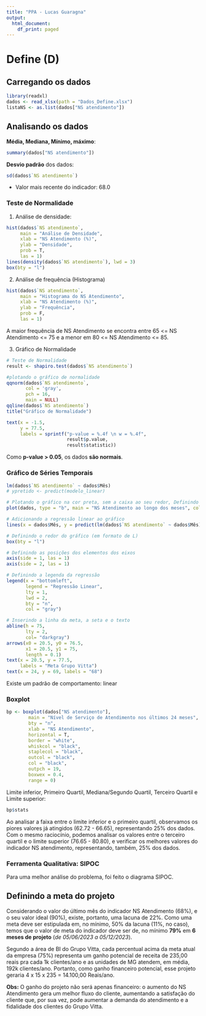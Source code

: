 ```yaml
---
title: "PPA - Lucas Guaragna"
output:
  html_document:
    df_print: paged
---
```

# Define (D)

## Carregando os dados
```r
library(readxl)
dados <- read_xlsx(path = "Dados_Define.xlsx")
listaNS <- as.list(dados["NS atendimento"])
```

## Analisando os dados

**Média, Mediana, Mínimo, máximo**:
```r
summary(dados["NS atendimento"])
```
**Desvio padrão** dos dados: 
```r
sd(dados$`NS atendimento`)

```
- Valor mais recente do indicador: 68.0

### Teste de Normalidade

1. Análise de densidade:

```r
hist(dados$`NS atendimento`, 
     main = "Análise de Densidade", 
     xlab = "NS Atendimento (%)", 
     ylab = "Densidade", 
     prob = T, 
     las = 1)
lines(density(dados$`NS atendimento`), lwd = 3)
box(bty = "l")
```
2. Análise de frequência (Histograma)

```r
hist(dados$`NS atendimento`, 
     main = "Histograma do NS Atendimento", 
     xlab = "NS Atendimento (%)", 
     ylab = "Frequência", 
     prob = F, 
     las = 1)

```
  
  A maior frequência de NS Atendimento se encontra entre 65 <= NS Atendimento <= 75 e a menor em 80 <= NS Atendimento <= 85.

3. Gráfico de Normalidade
```r
# Teste de Normalidade
result <- shapiro.test(dados$`NS atendimento`)

#plotando o gráfico de normalidade
qqnorm(dados$`NS atendimento`, 
       col = 'gray', 
       pch = 16, 
       main = NULL)
qqline(dados$`NS atendimento`)
title("Gráfico de Normalidade")

text(x = -1.5, 
     y = 77.5, 
     labels = sprintf("p-value = %.4f \n w = %.4f", 
                      result$p.value, 
                      result$statistic))

```

Como **p-value > 0.05**, os dados **são normais**.

### Gráfico de Séries Temporais

```r
lm(dados$`NS atendimento` ~ dados$Mês)
# ypretido <- predict(modelo_linear)
```

```r
# Plotando o gráfico na cor preta, sem a caixa ao seu redor, Definindo o nome dos eixos
plot(dados, type = "b", main = "NS Atendimento ao longo dos meses", col = "black", bty="n", xlab="Mês (unidade)", ylab="NS Atendimento (%)", xaxt = "n", yaxt = "n")

# Adicionando a regressão linear ao gráfico
lines(x = dados$Mês, y = predict(lm(dados$`NS atendimento` ~ dados$Mês)), col = "gray", lty = 1, lwd = 2)

# Definindo o redor do gráfico (em formato de L)
box(bty = "l")

# Definindo as posições dos elementos dos eixos
axis(side = 1, las = 1)
axis(side = 2, las = 1)

# Definindo a legenda da regressão
legend(x = "bottomleft", 
       legend = "Regressão Linear", 
       lty = 1, 
       lwd = 2, 
       bty = "n", 
       col = "gray")

# Inserindo a linha da meta, a seta e o texto
abline(h = 75, 
       lty = 2, 
       col= "darkgray")
arrows(x0 = 20.5, y0 = 76.5, 
       x1 = 20.5, y1 = 75, 
       length = 0.1)
text(x = 20.5, y = 77.5, 
     labels = "Meta Grupo Vitta")
text(x = 24, y = 69, labels = "68")
```
Existe um padrão de comportamento: linear

### Boxplot
```r

bp <- boxplot(dados["NS atendimento"], 
        main = "Nível de Serviço de Atendimento nos últimos 24 meses", 
        bty = "n", 
        xlab = "NS Atendimento", 
        horizontal = T, 
        border = "white", 
        whiskcol = "black", 
        staplecol = "black", 
        outcol = "black", 
        col = "black", 
        outpch = 19, 
        boxwex = 0.4, 
        range = 0)

```
Limite inferior, Primeiro Quartil, Mediana/Segundo Quartil, Terceiro Quartil e Limite superior:

```r
bp$stats
```
  Ao analisar a faixa entre o limite inferior e o primeiro quartil, observamos os piores valores já atingidos (62.72 - 66.65), representando 25% dos dados. Com o mesmo raciocínio, podemos analisar os valores entre o terceiro quartil e o limite superior (76.65 - 80.80), e verificar os melhores valores do indicador NS atendimento, representando, também, 25% dos dados.

### Ferramenta Qualitativa: SIPOC

  Para uma melhor análise do problema, foi  feito o diagrama SIPOC.

## Definindo a meta do projeto

  Considerando o valor do último mês do indicador NS Atendimento (68%), e o seu valor ideal (90%), existe, portanto, uma lacuna de 22%. Como uma meta deve ser estipulada em, no mínimo, 50% da lacuna (11%, no caso), temos que o valor de meta do indicador deve ser de, no mínimo **79%** em **6 meses de projeto** (*de 05/06/2023 a 05/12/2023*).

  Segundo a área de BI do Grupo Vitta, cada percentual acima da meta atual da empresa (75%) representa um ganho potencial de receita de 235,00 reais pra cada 1k clientes/ano e as unidades de MG atendem, em média, 192k clientes/ano. Portanto, como ganho financeiro potencial, esse projeto geraria 4 x 15 x 235 = 14.100,00 Reais/ano.
  
  **Obs:** O ganho do projeto não será apenas financeiro: o aumento do NS Atendimento gera um melhor fluxo do cliente, aumentando a satisfação do cliente que, por sua vez, pode aumentar a demanda do atendimento e a fidalidade dos clientes do Grupo Vitta.
  


